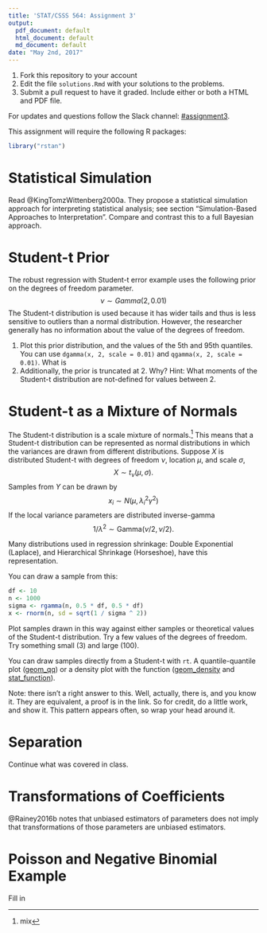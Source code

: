 ```yaml
---
title: 'STAT/CSSS 564: Assignment 3'
output:
  pdf_document: default
  html_document: default
  md_document: default
date: "May 2nd, 2017"
---
```



1. Fork this repository to your account
2. Edit the file `solutions.Rmd` with your solutions to the problems.
3. Submit a pull request to have it graded. Include either or both a HTML and PDF file.

For updates and questions follow the Slack channel: [#assignment3](https://uwcsss564.slack.com/messages/C516ETYBY).

This assignment will require the following R packages:
```r
library("rstan")
```


# Statistical Simulation

Read @KingTomzWittenberg2000a. They propose a statistical simulation approach for interpreting statistical analysis; see section "Simulation-Based Approaches to Interpretation".
Compare and contrast this to a full Bayesian approach.


# Student-t Prior

The robust regression with Student-t error example uses the following prior on the degrees of freedom parameter.
$$
\nu \sim Gamma(2, 0.01)
$$
The Student-t distribution is used because it has wider tails and thus is less sensitive to outliers than a normal distribution.
However, the researcher generally has no information about the value of the degrees of freedom.

1. Plot this prior distribution, and the values of the 5th and 95th quantiles. You can use `dgamma(x, 2, scale = 0.01)` and `qgamma(x, 2, scale = 0.01)`. What is 
2. Additionally, the prior is truncated at 2. Why? Hint: What moments of the Student-t distribution are not-defined for values between 2.


# Student-t as a Mixture of Normals

The Student-t distribution is a scale mixture of normals.^[mix]
This means that a Student-t distribution can be represented as normal distributions in which the variances are drawn from different distributions.
Suppose $X$ is distributed Student-t with degrees of freedom $\nu$, location $\mu$, and scale $\sigma$,
$$
X \sim t_{\nu}(\mu, \sigma) .
$$
Samples from $Y$ can be drawn by
$$
x_i \sim N(\mu, \lambda_i^2 \gamma^2) 
$$
If the local variance parameters are distributed inverse-gamma
$$
1 / \lambda^2 \sim \text{Gamma}(\nu / 2, \nu / 2) .
$$

Many distributions used in regression shrinkage: Double Exponential (Laplace), and Hierarchical Shrinkage (Horseshoe), have this representation.

You can draw a sample from this:
```r
df <- 10
n <- 1000
sigma <- rgamma(n, 0.5 * df, 0.5 * df)
x <- rnorm(n, sd = sqrt(1 / sigma ^ 2))
```

Plot samples drawn in this way against either samples or theoretical values of the Student-t distribution.
Try a few values of the degrees of freedom. 
Try something small (3) and large (100).

You can draw samples directly from a Student-t with `rt`.
A quantile-quantile plot ([geom_qq](http://ggplot2.tidyverse.org/reference/geom_qq.html)) or a density plot with the function ([geom_density](http://ggplot2.tidyverse.org/reference/geom_density.html) and [stat_function](http://ggplot2.tidyverse.org/reference/stat_function.html)).

Note: there isn't a right answer to this.
Well, actually, there is, and you know it. They are equivalent, a proof is in the link.
So for credit, do a little work, and show it.
This pattern appears often, so wrap your head around it.

[^mix]: See [Student-t as a mixture of normals](https://www.johndcook.com/t_normal_mixture.pdf)

# Separation

Continue what was covered in class.


# Transformations of Coefficients

@Rainey2016b notes that unbiased estimators of parameters does not imply that transformations of those parameters are unbiased estimators.

# Poisson and Negative Binomial Example

Fill in
